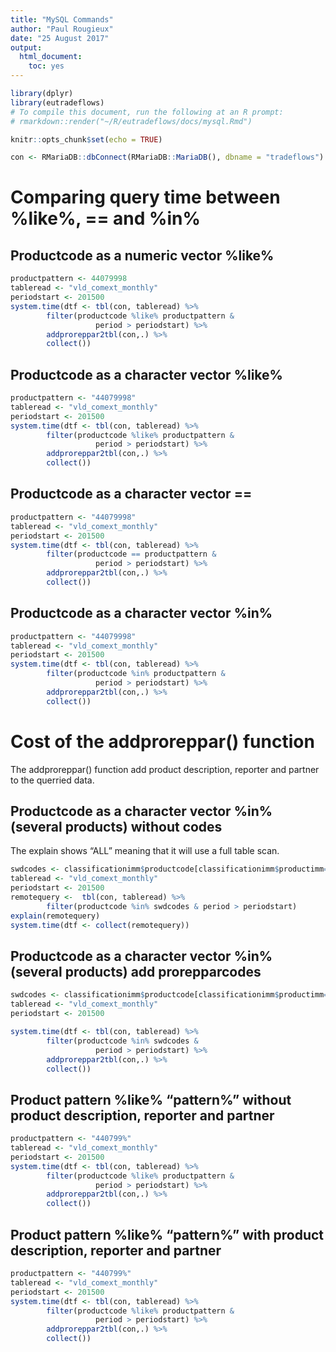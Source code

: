 ```yaml
---
title: "MySQL Commands"
author: "Paul Rougieux"
date: "25 August 2017"
output: 
  html_document: 
    toc: yes
---
```


```r
library(dplyr)
library(eutradeflows)
# To compile this document, run the following at an R prompt:
# rmarkdown::render("~/R/eutradeflows/docs/mysql.Rmd")

knitr::opts_chunk$set(echo = TRUE)

con <- RMariaDB::dbConnect(RMariaDB::MariaDB(), dbname = "tradeflows")
```

# Comparing query time between %like%, == and %in%


## Productcode as a numeric vector %like%
```r
productpattern <- 44079998 
tableread <- "vld_comext_monthly"
periodstart <- 201500
system.time(dtf <- tbl(con, tableread) %>%
        filter(productcode %like% productpattern &
                   period > periodstart) %>% 
        addproreppar2tbl(con,.) %>% 
        collect())
```

## Productcode as a character vector %like%
```r
productpattern <- "44079998"
tableread <- "vld_comext_monthly"
periodstart <- 201500
system.time(dtf <- tbl(con, tableread) %>%
        filter(productcode %like% productpattern &
                   period > periodstart) %>% 
        addproreppar2tbl(con,.) %>% 
        collect())
```


## Productcode as a character vector ==
```r
productpattern <- "44079998"
tableread <- "vld_comext_monthly"
periodstart <- 201500
system.time(dtf <- tbl(con, tableread) %>%
        filter(productcode == productpattern &
                   period > periodstart) %>% 
        addproreppar2tbl(con,.) %>% 
        collect())
```

## Productcode as a character vector %in%
```r
productpattern <- "44079998"
tableread <- "vld_comext_monthly"
periodstart <- 201500
system.time(dtf <- tbl(con, tableread) %>%
        filter(productcode %in% productpattern &
                   period > periodstart) %>% 
        addproreppar2tbl(con,.) %>% 
        collect())
```


# Cost of the addproreppar() function

The addproreppar() function add product description, reporter and partner to the querried data.


## Productcode as a character vector %in% (several products) without codes

The explain shows "ALL" meaning that it will use a full table scan.
```r
swdcodes <- classificationimm$productcode[classificationimm$productimm=="Sawn: softwood"]
tableread <- "vld_comext_monthly"
periodstart <- 201500
remotequery <-  tbl(con, tableread) %>%
        filter(productcode %in% swdcodes & period > periodstart)
explain(remotequery)
system.time(dtf <- collect(remotequery))
```

## Productcode as a character vector %in% (several products) add prorepparcodes
```r
swdcodes <- classificationimm$productcode[classificationimm$productimm=="Sawn: softwood"]
tableread <- "vld_comext_monthly"
periodstart <- 201500

system.time(dtf <- tbl(con, tableread) %>%
        filter(productcode %in% swdcodes &
                   period > periodstart) %>% 
        addproreppar2tbl(con,.) %>% 
        collect())
```

## Product pattern %like% "pattern%" without product description, reporter and partner
```r
productpattern <- "440799%"
tableread <- "vld_comext_monthly"
periodstart <- 201500
system.time(dtf <- tbl(con, tableread) %>%
        filter(productcode %like% productpattern &
                   period > periodstart) %>% 
        addproreppar2tbl(con,.) %>% 
        collect())
```


## Product pattern %like% "pattern%" with product description, reporter and partner
```r
productpattern <- "440799%"
tableread <- "vld_comext_monthly"
periodstart <- 201500
system.time(dtf <- tbl(con, tableread) %>%
        filter(productcode %like% productpattern &
                   period > periodstart) %>% 
        addproreppar2tbl(con,.) %>% 
        collect())
```


